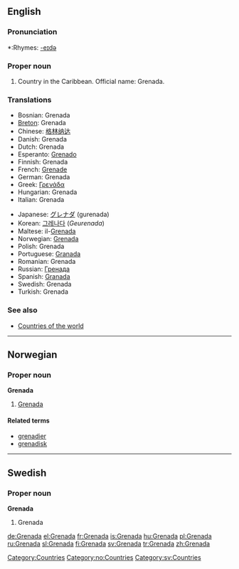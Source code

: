 ==English==
{{wikipedia}}

===Pronunciation===
*:Rhymes: [[Rhymes:English:-eɪdə|-eɪdə]]

===Proper noun===
{{en-proper noun}}

# Country in the Caribbean. Official name: Grenada.

===Translations===
{{rfc-level|Translations at L3+ (AutoFormat would have corrected level of Translations)}}
{{top}}
*Bosnian: Grenada {{f}}
*[[Breton]]: Grenada
*Chinese: [[格林纳达]]
*Danish: Grenada
*Dutch: Grenada
*Esperanto: [[Grenado]]
*Finnish: Grenada
*French: [[Grenade]]
*German: Grenada
*Greek: [[Γρενάδα]]
*Hungarian: Grenada
*Italian: Grenada
{{mid}}
*Japanese: [[グレナダ]] (gurenada)
*Korean: [[그레나다]] (''Geurenada'')
*Maltese: il-[[Grenada]]
*Norwegian: [[#Norwegian|Grenada]]
*Polish: Grenada
*Portuguese: [[Granada]]
*Romanian: Grenada {{f}}
*Russian: [[Гренада]]
*Spanish: [[Granada]]
*Swedish: Grenada
*Turkish: Grenada
{{bottom}}

===See also===
* [[Countries of the world]]

----

==Norwegian==

===Proper noun===
'''Grenada'''

# [[#English|Grenada]]

====Related terms====
*[[grenadier]]
*[[grenadisk]]

----

==Swedish==

===Proper noun===
'''Grenada'''

# Grenada

[[Category:Countries]]
[[Category:no:Countries]]
[[Category:sv:Countries]]

[[de:Grenada]]
[[el:Grenada]]
[[fr:Grenada]]
[[is:Grenada]]
[[hu:Grenada]]
[[pl:Grenada]]
[[ru:Grenada]]
[[sl:Grenada]]
[[fi:Grenada]]
[[sv:Grenada]]
[[tr:Grenada]]
[[zh:Grenada]]